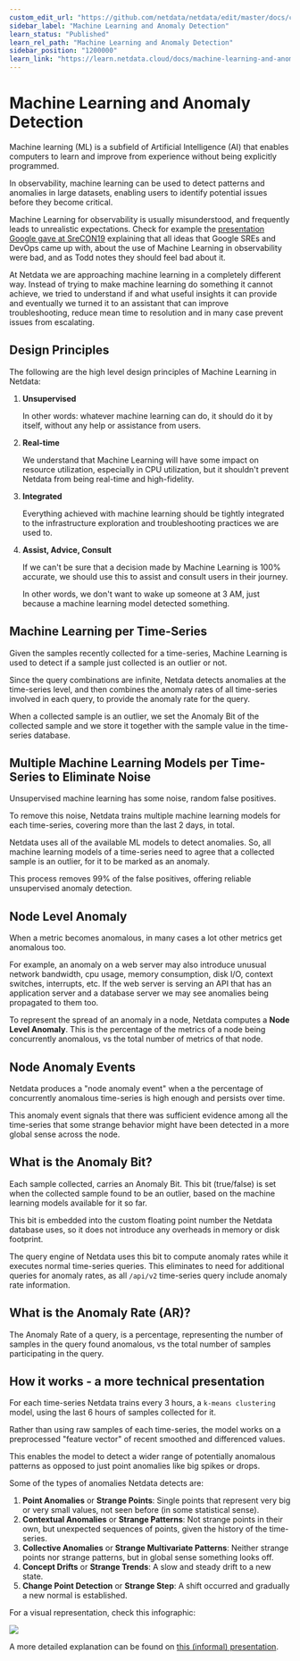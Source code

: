 ```yaml
---
custom_edit_url: "https://github.com/netdata/netdata/edit/master/docs/category-overview-pages/machine-learning-and-assisted-troubleshooting.md"
sidebar_label: "Machine Learning and Anomaly Detection"
learn_status: "Published"
learn_rel_path: "Machine Learning and Anomaly Detection"
sidebar_position: "1200000"
learn_link: "https://learn.netdata.cloud/docs/machine-learning-and-anomaly-detection"
---
```


# Machine Learning and Anomaly Detection

Machine learning (ML) is a subfield of Artificial Intelligence (AI) that enables computers to learn and improve from experience without being explicitly programmed.

In observability, machine learning can be used to detect patterns and anomalies in large datasets, enabling users to identify potential issues before they become critical.

Machine Learning for observability is usually misunderstood, and frequently leads to unrealistic expectations. Check for example the [presentation Google gave at SreCON19](https://www.usenix.org/conference/srecon19emea/presentation/underwood) explaining that all ideas that Google SREs and DevOps came up with, about the use of Machine Learning in observability were bad, and as Todd notes they should feel bad about it.

At Netdata we are approaching machine learning in a completely different way. Instead of trying to make machine learning do something it cannot achieve, we tried to understand if and what useful insights it can provide and eventually we turned it to an assistant that can improve troubleshooting, reduce mean time to resolution and in many case prevent issues from escalating.

## Design Principles

The following are the high level design principles of Machine Learning in Netdata:

1. **Unsupervised**

   In other words: whatever machine learning can do, it should do it by itself, without any help or assistance from users.

2. **Real-time**

   We understand that Machine Learning will have some impact on resource utilization, especially in CPU utilization, but it shouldn't prevent Netdata from being real-time and high-fidelity.

3. **Integrated**

   Everything achieved with machine learning should be tightly integrated to the infrastructure exploration and troubleshooting practices we are used to.

4. **Assist, Advice, Consult**

   If we can't be sure that a decision made by Machine Learning is 100% accurate, we should use this to assist and consult users in their journey.

   In other words, we don't want to wake up someone at 3 AM, just because a machine learning model detected something.

## Machine Learning per Time-Series

Given the samples recently collected for a time-series, Machine Learning is used to detect if a sample just collected is an outlier or not. 

Since the query combinations are infinite, Netdata detects anomalies at the time-series level, and then combines the anomaly rates of all time-series involved in each query, to provide the anomaly rate for the query.

When a collected sample is an outlier, we set the Anomaly Bit of the collected sample and we store it together with the sample value in the time-series database.

## Multiple Machine Learning Models per Time-Series to Eliminate Noise

Unsupervised machine learning has some noise, random false positives.

To remove this noise, Netdata trains multiple machine learning models for each time-series, covering more than the last 2 days, in total.

Netdata uses all of the available ML models to detect anomalies. So, all machine learning models of a time-series need to agree that a collected sample is an outlier, for it to be marked as an anomaly.

This process removes 99% of the false positives, offering reliable unsupervised anomaly detection. 

## Node Level Anomaly

When a metric becomes anomalous, in many cases a lot other metrics get anomalous too.

For example, an anomaly on a web server may also introduce unusual network bandwidth, cpu usage, memory consumption, disk I/O, context switches, interrupts, etc. If the web server is serving an API that has an application server and a database server we may see anomalies being propagated to them too.

To represent the spread of an anomaly in a node, Netdata computes a **Node Level Anomaly**. This is the percentage of the metrics of a node being concurrently anomalous, vs the total number of metrics of that node.

## Node Anomaly Events

Netdata produces a "node anomaly event" when a the percentage of concurrently anomalous time-series is high enough and persists over time.

This anomaly event signals that there was sufficient evidence among all the time-series that some strange behavior might have been detected in a more global sense across the node.

## What is the Anomaly Bit?

Each sample collected, carries an Anomaly Bit. This bit (true/false) is set when the collected sample found to be an outlier, based on the machine learning models available for it so far.

This bit is embedded into the custom floating point number the Netdata database uses, so it does not introduce any overheads in memory or disk footprint.

The query engine of Netdata uses this bit to compute anomaly rates while it executes normal time-series queries. This eliminates to need for additional queries for anomaly rates, as all `/api/v2` time-series query include anomaly rate information.

## What is the Anomaly Rate (AR)?

The Anomaly Rate of a query, is a percentage, representing the number of samples in the query found anomalous, vs the total number of samples participating in the query.

## How it works - a more technical presentation

For each time-series Netdata trains every 3 hours, a `k-means clustering` model, using the last 6 hours of samples collected for it.

Rather than using raw samples of each time-series, the model works on a preprocessed "feature vector" of recent smoothed and differenced values.

This enables the model to detect a wider range of potentially anomalous patterns as opposed to just point anomalies like big spikes or drops.

Some of the types of anomalies Netdata detects are:

1. **Point Anomalies** or **Strange Points**: Single points that represent very big or very small values, not seen before (in some statistical sense).
2. **Contextual Anomalies** or **Strange Patterns**: Not strange points in their own, but unexpected sequences of points, given the history of the time-series.
3. **Collective Anomalies** or **Strange Multivariate Patterns**: Neither strange points nor strange patterns, but in global sense something looks off.
4. **Concept Drifts** or **Strange Trends**: A slow and steady drift to a new state.
5. **Change Point Detection** or **Strange Step**: A shift occurred and gradually a new normal is established.

For a visual representation, check this infographic:

![](https://user-images.githubusercontent.com/2178292/144414415-275a3477-5b47-43d6-8959-509eb48ebb20.png)

A more detailed explanation can be found on [this (informal) presentation](https://docs.google.com/presentation/d/18zkCvU3nKP-Bw_nQZuXTEa4PIVM6wppH3VUnAauq-RU/edit#slide=id.p).

